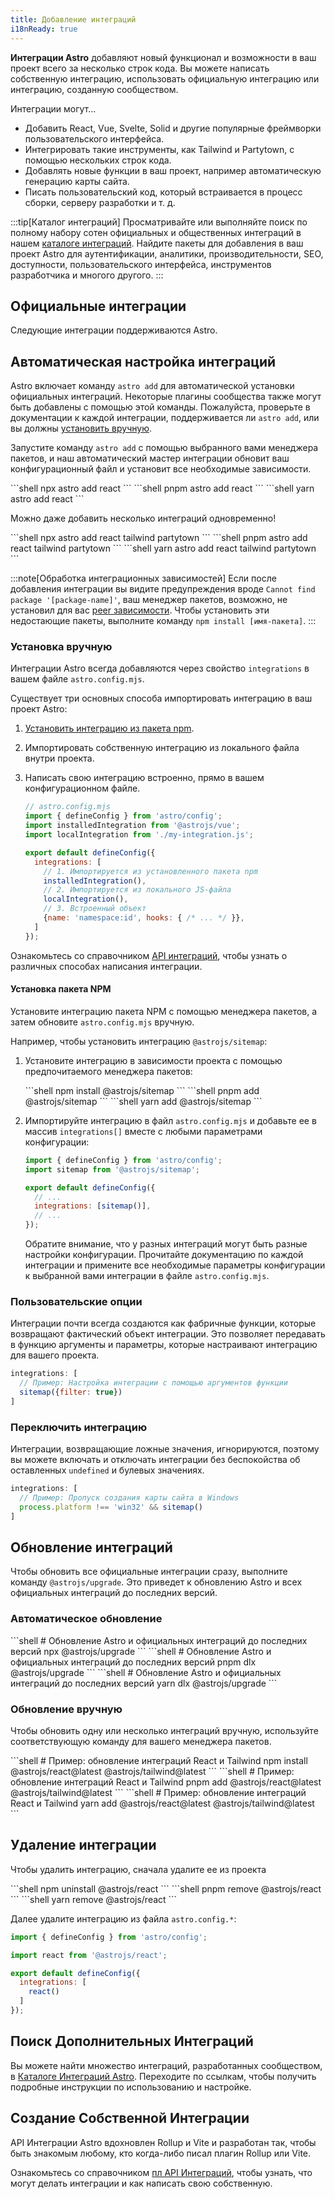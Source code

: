 ```yaml
---
title: Добавление интеграций
i18nReady: true
---
```





**Интеграции Astro** добавляют новый функционал и возможности в ваш проект всего за несколько строк кода. Вы можете написать собственную интеграцию, использовать официальную интеграцию или интеграцию, созданную сообществом.

Интеграции могут...

- Добавить React, Vue, Svelte, Solid и другие популярные фреймворки пользовательского интерфейса.
- Интегрировать такие инструменты, как Tailwind и Partytown, с помощью нескольких строк кода.
- Добавлять новые функции в ваш проект, например автоматическую генерацию карты сайта.
- Писать пользовательский код, который встраивается в процесс сборки, серверу разработки и т. д.

:::tip[Каталог интеграций]
Просматривайте или выполняйте поиск по полному набору сотен официальных и общественных интеграций в нашем [каталоге интеграций](https://astro.build/integrations/). Найдите пакеты для добавления в ваш проект Astro для аутентификации, аналитики, производительности, SEO, доступности, пользовательского интерфейса, инструментов разработчика и многого другого.
:::


## Официальные интеграции

Следующие интеграции поддерживаются Astro.

<IntegrationsNav />

## Автоматическая настройка интеграций

Astro включает команду `astro add` для автоматической установки официальных интеграций. Некоторые плагины сообщества также могут быть добавлены с помощью этой команды. Пожалуйста, проверьте в документации к каждой интеграции, поддерживается ли `astro add`, или вы должны [установить вручную](#manual-installation).

Запустите команду `astro add` с помощью выбранного вами менеджера пакетов, и наш автоматический мастер интеграции обновит ваш конфигурационный файл и установит все необходимые зависимости.

<PackageManagerTabs>
  <Fragment slot="npm">
  ```shell
  npx astro add react
  ```
  </Fragment>
  <Fragment slot="pnpm">
  ```shell
  pnpm astro add react
  ```
  </Fragment>
  <Fragment slot="yarn">
  ```shell
  yarn astro add react
  ```
  </Fragment>
</PackageManagerTabs>

Можно даже добавить несколько интеграций одновременно!

<PackageManagerTabs>
  <Fragment slot="npm">
  ```shell
  npx astro add react tailwind partytown
  ```
  </Fragment>
  <Fragment slot="pnpm">
  ```shell
  pnpm astro add react tailwind partytown
  ```
  </Fragment>
  <Fragment slot="yarn">
  ```shell
  yarn astro add react tailwind partytown
  ```
  </Fragment>
</PackageManagerTabs>

:::note[Обработка интеграционных зависимостей]
Если после добавления интеграции вы видите предупреждения вроде `Cannot find package '[package-name]'`, ваш менеджер пакетов, возможно, не установил для вас [peer зависимости](https://nodejs.org/en/blog/npm/peer-dependencies/). Чтобы установить эти недостающие пакеты, выполните команду `npm install [имя-пакета]`.
:::

### Установка вручную

Интеграции Astro всегда добавляются через свойство `integrations` в вашем файле `astro.config.mjs`.

Существует три основных способа импортировать интеграцию в ваш проект Astro:
1. [Установить интеграцию из пакета npm](#установка-пакета-npm).
2. Импортировать собственную интеграцию из локального файла внутри проекта.
3. Написать свою интеграцию встроенно, прямо в вашем конфигурационном файле.

    ```js
    // astro.config.mjs
    import { defineConfig } from 'astro/config';
    import installedIntegration from '@astrojs/vue';
    import localIntegration from './my-integration.js';

    export default defineConfig({
      integrations: [
        // 1. Импортируется из установленного пакета npm
        installedIntegration(),
        // 2. Импортируется из локального JS-файла
        localIntegration(),
        // 3. Встроенный объект
        {name: 'namespace:id', hooks: { /* ... */ }},
      ]
    });
    ```

Ознакомьтесь со справочником [API интеграций](/ru/reference/integrations-reference/), чтобы узнать о различных способах написания интеграции.

#### Установка пакета NPM

Установите интеграцию пакета NPM с помощью менеджера пакетов, а затем обновите `astro.config.mjs` вручную.

Например, чтобы установить интеграцию `@astrojs/sitemap`:

1. Установите интеграцию в зависимости проекта с помощью предпочитаемого менеджера пакетов:

   <PackageManagerTabs>
     <Fragment slot="npm">
     ```shell
     npm install @astrojs/sitemap
     ```
     </Fragment>
     <Fragment slot="pnpm">
     ```shell
     pnpm add @astrojs/sitemap
     ```
     </Fragment>
     <Fragment slot="yarn">
     ```shell
     yarn add @astrojs/sitemap
     ```
     </Fragment>
   </PackageManagerTabs>

2. Импортируйте интеграцию в файл `astro.config.mjs` и добавьте ее в массив `integrations[]` вместе с любыми параметрами конфигурации:

    ```js title="astro.config.mjs" ins={2} ins="sitemap()"
    import { defineConfig } from 'astro/config';
    import sitemap from '@astrojs/sitemap';

    export default defineConfig({
      // ...
      integrations: [sitemap()],
      // ...
    });
    ```

    Обратите внимание, что у разных интеграций могут быть разные настройки конфигурации. Прочитайте документацию по каждой интеграции и примените все необходимые параметры конфигурации к выбранной вами интеграции в файле `astro.config.mjs`.

### Пользовательские опции

Интеграции почти всегда создаются как фабричные функции, которые возвращают фактический объект интеграции. Это позволяет передавать в функцию аргументы и параметры, которые настраивают интеграцию для вашего проекта.

```js
integrations: [
  // Пример: Настройка интеграции с помощью аргументов функции
  sitemap({filter: true})
]
```

### Переключить интеграцию

Интеграции, возвращающие ложные значения, игнорируются, поэтому вы можете включать и отключать интеграции без беспокойства об оставленных `undefined` и булевых значениях.

```js
integrations: [
  // Пример: Пропуск создания карты сайта в Windows
  process.platform !== 'win32' && sitemap()
]
```

## Обновление интеграций

Чтобы обновить все официальные интеграции сразу, выполните команду `@astrojs/upgrade`. Это приведет к обновлению Astro и всех официальных интеграций до последних версий.

### Автоматическое обновление

<PackageManagerTabs>
  <Fragment slot="npm">
  ```shell
  # Обновление Astro и официальных интеграций до последних версий
  npx @astrojs/upgrade
  ```
  </Fragment>
  <Fragment slot="pnpm">
  ```shell
  # Обновление Astro и официальных интеграций до последних версий
  pnpm dlx @astrojs/upgrade
  ```
  </Fragment>
  <Fragment slot="yarn">
  ```shell
  # Обновление Astro и официальных интеграций до последних версий
  yarn dlx @astrojs/upgrade
  ```
  </Fragment>
</PackageManagerTabs>

### Обновление вручную

Чтобы обновить одну или несколько интеграций вручную, используйте соответствующую команду для вашего менеджера пакетов.

<PackageManagerTabs>
  <Fragment slot="npm">
  ```shell
  # Пример: обновление интеграций React и Tailwind
  npm install @astrojs/react@latest @astrojs/tailwind@latest
  ```
  </Fragment>
  <Fragment slot="pnpm">
  ```shell
  # Пример: обновление интеграций React и Tailwind
  pnpm add @astrojs/react@latest @astrojs/tailwind@latest
  ```
  </Fragment>
  <Fragment slot="yarn">
  ```shell
  # Пример: обновление интеграций React и Tailwind
  yarn add @astrojs/react@latest @astrojs/tailwind@latest
  ```
  </Fragment>
</PackageManagerTabs>

## Удаление интеграции

Чтобы удалить интеграцию, сначала удалите ее из проекта

<PackageManagerTabs>
  <Fragment slot="npm">
  ```shell
  npm uninstall @astrojs/react
  ```
  </Fragment>
  <Fragment slot="pnpm">
  ```shell
  pnpm remove @astrojs/react
  ```
  </Fragment>
  <Fragment slot="yarn">
  ```shell
  yarn remove @astrojs/react
  ```
  </Fragment>
</PackageManagerTabs>

Далее удалите интеграцию из файла `astro.config.*`:

```js title="astro.config.mjs" del={3,7}
import { defineConfig } from 'astro/config';

import react from '@astrojs/react';

export default defineConfig({
  integrations: [
    react()
  ]
});
```

## Поиск Дополнительных Интеграций

Вы можете найти множество интеграций, разработанных сообществом, в [Каталоге Интеграций Astro](https://astro.build/integrations/). Переходите по ссылкам, чтобы получить подробные инструкции по использованию и настройке.

## Создание Собственной Интеграции

API Интеграции Astro вдохновлен Rollup и Vite и разработан так, чтобы быть знакомым любому, кто когда-либо писал плагин Rollup или Vite.

Ознакомьтесь со справочником [пл API Интеграций](/ru/reference/integrations-reference/), чтобы узнать, что могут делать интеграции и как написать свою собственную.